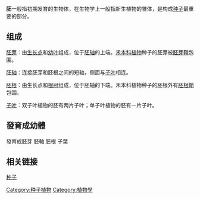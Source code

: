 {{条目消歧义|胚层}}
{{需要专家关注}}

'''胚'''一般指初期发育的生物体，在生物学上一般指新生植物的雏体，是构成[[种子|种子]]最重要的部分。

== 组成 ==
[[胚芽|胚芽]]：由[[生长点|生长点]]和[[幼叶|幼叶]]组成，位于[[胚轴|胚轴]]的上端。[[禾本科植物|禾本科植物]]种子的胚芽被[[胚芽鞘|胚芽鞘]]包围。

[[胚轴|胚轴]]：连接胚芽和胚根之间的短轴，侧面与[[子叶|子叶]]相连。

[[胚根|胚根]]：由生长点和[[根冠|根冠]]组成，位于胚轴的下端。禾本科植物种子的胚根外有[[胚根鞘|胚根鞘]]包围。

[[子叶|子叶]]：双子叶植物的胚有两片子叶；单子叶植物的胚有一片子叶。

== 發育成幼體==
發育成胚芽 胚軸 胚根 子葉

==相关链接==

[[种子|种子]]


[[Category:种子植物|Category:种子植物]]
[[Category:植物學|Category:植物學]]